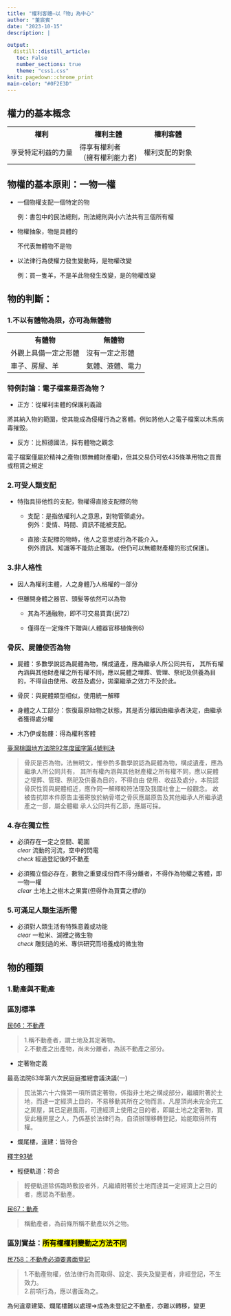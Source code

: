 ```yaml
---
title: "權利客體―以「物」為中心"
author: "董宸賓"
date: "2023-10-15"
description: |

output:
  distill::distill_article: 
   toc: False
   number_sections: true
   theme: "css1.css"
knit: pagedown::chrome_print
main-color: "#0F2E3D"
---
```


<link href="https://fonts.googleapis.com/icon?family=Material+Icons" rel="stylesheet">

## 權力的基本概念
<table>
  <tr>
    <th>權利</th>
    <th>權利主體</th>
    <th>權利客體</th>
  </tr>
  <tr>
    <td>享受特定利益的力量</td>
    <td>得享有權利者<br>
       （擁有權利能力者)</td>
    <td>權利支配的對象</td>
  </tr>
</table>

## 物權的基本原則：一物一權

- 一個物權支配一個特定的物

  例：書包中的民法總則，刑法總則與小六法共有三個所有權

- 物權抽象，物是具體的

  不代表無體物不是物

- 以法律行為使權力發生變動時，是物權改變

  例：買一隻羊，不是羊此物發生改變，是的物權改變

\pagebreak

## 物的判斷：

### 1.不以有體物為限，亦可為無體物
<table>
  <tr>
    <th>有體物</th>
    <th>無體物</th>
  </tr>
  <tr>
    <td>外觀上具備一定之形體</td>
    <td>沒有一定之形體</td>
  </tr>
  <tr>
    <td>車子、房屋、羊</td>
    <td>氣體、液體、電力</td>
  </tr>
</table>

### 特例討論：電子檔案是否為物？

- 正方：從權利主體的保護利義論

將其納入物的範圍，使其能成為侵權行為之客體。例如將他人之電子檔案以木馬病毒摧毀。

- 反方：比照德國法，採有體物之觀念

電子檔案僅屬於精神之產物(類無體財產權)，但其交易仍可依435條準用物之買賣或租賃之規定


### 2.可受人類支配

- 特指具排他性的支配，物權得直接支配標的物

  + 支配：是指依權利人之意思，對物管領處分。<br>例外：愛情、時間、資訊不能被支配。

  + 直接:支配標的物時，他人之意思或行為不能介入。
  <br>例外資訊、知識等不能防止獲取。(但仍可以無體財產權的形式保護)。

### 3.非人格性

- 因人為權利主體，人之身體乃人格權的一部分

- 但離開身體之器官、頭髮等依然可以為物

  + 其為不通融物，即不可交易買賣(民72)
  
  + 僅得在一定條件下贈與(人體器官移植條例6)

\pagebreak

### 骨灰、屍體使否為物

- 屍體：多數學說認為屍體為物，構成遺產，應為繼承人所公同共有， 其所有權內涵與其他財產權之所有權不同，應以屍體之埋葬、管理、祭祀及供養為目的，不得自由使用、收益及處分，拋棄繼承之效力不及於此。

- 骨灰：與屍體類型相似，使用統一解釋

- 身體之人工部分：恢復最原始物之狀態，其是否分離因由繼承者決定，由繼承者獲得處分權

- 木乃伊或骷髏：得為權利客體

[臺灣桃園地方法院92年度國字第4號判決]("https://tyd.judicial.gov.tw")

> 骨灰是否為物，法無明文，惟參酌多數學說認為屍體為物，構成遺產，應為繼承人所公同共有， 其所有權內涵與其他財產權之所有權不同，應以屍體之埋葬、管理、祭祀及供養為目的，不得自由 使用、收益及處分，本院認骨灰性質與屍體相近，應作同一解釋較符法理及我國社會上一般觀念。 故被告抗辯本件原告主張寄放於納骨塔之骨灰應屬原告及其他繼承人所繼承遺產之一部，屬全體繼 承人公同共有乙節，應屬可採。

### 4.存在獨立性

- 必須存在一定之空間、範圍<br>
  <i class="material-icons" style="font-size:13px">clear</i>
  流動的河流，空中的閃電<br>
   <i class="material-icons" style="font-size:13px">check</i>
   經過登記後的不動產

- 必須獨立個必存在，數物之重要成份而不得分離者，不得作為物權之客體，即一物一權<br>
  <i class="material-icons">clear</i>
  土地上之樹木之果實(但得作為買賣之標的)
  
### 5.可滿足人類生活所需

- 必須對人類生活有特殊意義或功能<br>
  <i class="material-icons" style="font-size:13px">clear</i>
  一粒米、湖裡之微生物<br>
   <i class="material-icons" style="font-size:13px">check</i>
   雕刻過的米、專供研究而培養成的微生物

\pagebreak

## 物的種類
### 1.動產與不動產

### 區別標準

[民66：不動產](https://law.moj.gov.tw/LawClass/LawSingle.aspx?pcode=B0000001&flno=66)

> 1.稱不動產者，謂土地及其定著物。<br>
  2.不動產之出產物，尚未分離者，為該不動產之部分。
 
- 定著物定義

最高法院63年第六次民庭庭推總會議決議(一)

> 民法第六十六條第一項所謂定著物，係指非土地之構成部分，繼續附著於土地，而達一定經濟上目的，不易移動其所在之物而言。凡屋頂尚未完全完工之房屋，其已足避風雨，可達經濟上使用之目的者，即屬土地之定著物，買受此種房屋之人，乃係基於法律行為，自須辦理移轉登記，始能取得所有權。

- 爛尾樓，違建：皆符合


[釋字93號](https://cons.judicial.gov.tw/docdata.aspx?fid=100&id=310274)

- 輕便軌道：符合

> 輕便軌道除係臨時敷設者外，凡繼續附著於土地而達其一定經濟上之目的者，應認為不動產。
 
[民67：動產](https://law.moj.gov.tw/LawClass/LawSingle.aspx?pcode=B0000001&flno=67)

> 稱動產者，為前條所稱不動產以外之物。

### 區別實益：<mark>所有權權利變動之方法不同</mark>

[民758：不動產必須要書面登記](https://law.moj.gov.tw/LawClass/LawSingle.aspx?pcode=B0000001&flno=67)

> 1.不動產物權，依法律行為而取得、設定、喪失及變更者，非經登記，不生效力。<br>
  2.前項行為，應以書面為之。

為何違章建築、爛尾樓難以處理=>成為未登記之不動產，亦難以轉移，變更
  

